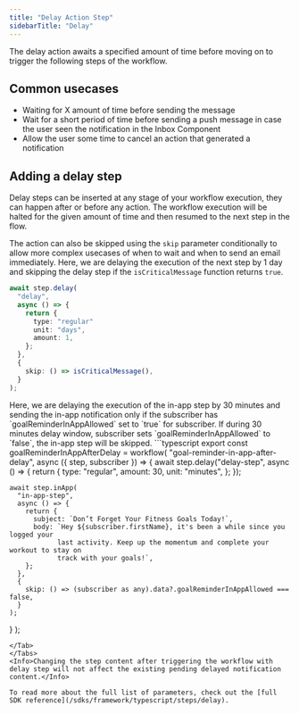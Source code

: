 ```yaml
---
title: "Delay Action Step"
sidebarTitle: "Delay"
---
```


The delay action awaits a specified amount of time before moving on to trigger the following steps of the workflow.

## Common usecases

- Waiting for X amount of time before sending the message
- Wait for a short period of time before sending a push message in case the user seen the notification in the Inbox Component
- Allow the user some time to cancel an action that generated a notification

## Adding a delay step

Delay steps can be inserted at any stage of your workflow execution, they can happen after or before any action. The workflow execution will be halted for the given amount of time and then resumed to the next step in the flow.

The action can also be skipped using the `skip` parameter conditionally to allow more complex usecases of when to wait and when to send an email immediately.
<Tabs>
<Tab title="Delay with skip condition">
Here, we are delaying the execution of the next step by 1 day and skipping the delay step if the `isCriticalMessage` function returns `true`.
```typescript
await step.delay(
  "delay",
  async () => {
    return {
      type: "regular"
      unit: "days",
      amount: 1,
    };
  },
  {
    skip: () => isCriticalMessage(),
  }
);
```
</Tab>
<Tab title="Delay and in-app step with skip">
Here, we are delaying the execution of the in-app step by 30 minutes and sending the in-app notification only if the subscriber has `goalReminderInAppAllowed` set to `true` for subscriber. If during 30 minutes delay window, subscriber sets `goalReminderInAppAllowed` to `false`, the in-app step will be skipped.
```typescript
export const goalReminderInAppAfterDelay = workflow(
  "goal-reminder-in-app-after-delay",
  async ({ step, subscriber }) => {
    await step.delay("delay-step", async () => {
      return {
        type: "regular",
        amount: 30,
        unit: "minutes",
      };
    });

    await step.inApp(
      "in-app-step",
      async () => {
        return {
          subject: `Don’t Forget Your Fitness Goals Today!`,
          body: `Hey ${subscriber.firstName}, it's been a while since you logged your
                last activity. Keep up the momentum and complete your workout to stay on 
                track with your goals!`,
        };
      },
      {
        skip: () => (subscriber as any).data?.goalReminderInAppAllowed === false,
      }
    );
  }
);
```
</Tab>
</Tabs>
<Info>Changing the step content after triggering the workflow with delay step will not affect the existing pending delayed notification content.</Info>

To read more about the full list of parameters, check out the [full SDK reference](/sdks/framework/typescript/steps/delay).